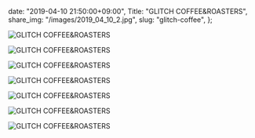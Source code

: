   date: "2019-04-10 21:50:00+09:00",
  Title: "GLITCH COFFEE&ROASTERS",
  share_img: "/images/2019_04_10_2.jpg",
  slug: "glitch-coffee",
};

![GLITCH COFFEE&ROASTERS](/images/2019_04_10_1.jpg)

![GLITCH COFFEE&ROASTERS](/images/2019_04_10_2.jpg)

![GLITCH COFFEE&ROASTERS](/images/2019_04_10_3.jpg)

![GLITCH COFFEE&ROASTERS](/images/2019_04_10_4.jpg)

![GLITCH COFFEE&ROASTERS](/images/2019_04_10_5.jpg)

![GLITCH COFFEE&ROASTERS](/images/2019_04_10_6.jpg)

![GLITCH COFFEE&ROASTERS](/images/2019_04_10_7.jpg)

